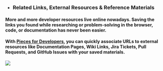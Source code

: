 - ### Related Links, External Resources & Reference Materials
#### More and more developer resources live online nowadays. Saving the links you found while researching or problem-solving in the browser, code, or documentation has never been easier.
#### With [Pieces for Developers]( {{links.website.home}} ), you can quickly associate URLs to external resources like Documentation Pages, Wiki Links, Jira Tickets, Pull Requests, and GitHub Issues with your saved materials.


![](https://storage.googleapis.com/pieces_static_resources/pfd_wiki/RELATED_LINKS_EXTERNAL_RESOURCES.gif)



